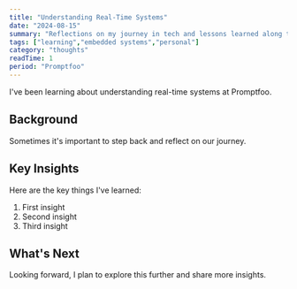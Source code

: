 ```yaml
---
title: "Understanding Real-Time Systems"
date: "2024-08-15"
summary: "Reflections on my journey in tech and lessons learned along the way."
tags: ["learning","embedded systems","personal"]
category: "thoughts"
readTime: 1
period: "Promptfoo"
---
```


I've been learning about understanding real-time systems at Promptfoo.

## Background

Sometimes it's important to step back and reflect on our journey.

## Key Insights

Here are the key things I've learned:

1. First insight
2. Second insight
3. Third insight

## What's Next

Looking forward, I plan to explore this further and share more insights.

